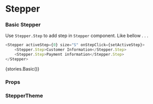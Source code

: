 
<Meta title="Core/Stepper" component={Stepper} />

# Stepper

### Basic Stepper

Use `Stepper.Step` to add step in `Stepper` component. Like bellow . . .

```typescript
<Stepper activeStep={0} size="S" onStepClick={setActiveStep}>
    <Stepper.Step>Customer Information</Stepper.Step>
    <Stepper.Step>Payment information</Stepper.Step>
</Stepper>
```

<Preview withToolbar>
    <Story name="Basic">{stories.Basic()}</Story>
</Preview>

### Props

<Props of={Stepper} />

### StepperTheme

<Props of={stories.ThemeInterface} />
